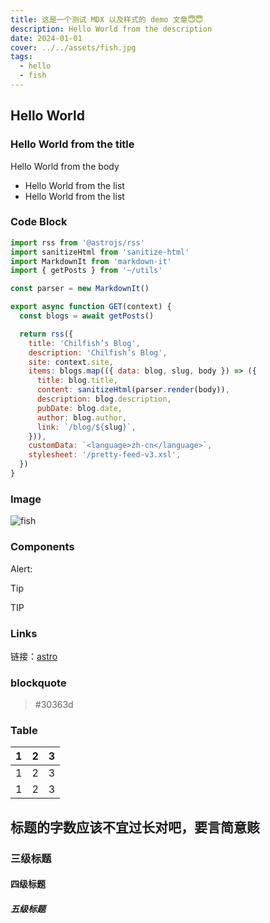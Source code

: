 ```yaml
---
title: 这是一个测试 MDX 以及样式的 demo 文章😇😇
description: Hello World from the description
date: 2024-01-01
cover: ../../assets/fish.jpg
tags:
  - hello
  - fish
---
```


## Hello World

### Hello World from the title

Hello World from the body

- Hello World from the list
- Hello World from the list

### Code Block

```js title="pages/rss.xml.js"
import rss from '@astrojs/rss'
import sanitizeHtml from 'sanitize-html'
import MarkdownIt from 'markdown-it'
import { getPosts } from '~/utils'

const parser = new MarkdownIt()

export async function GET(context) {
  const blogs = await getPosts()

  return rss({
    title: 'Chilfish’s Blog',
    description: 'Chilfish’s Blog',
    site: context.site,
    items: blogs.map(({ data: blog, slug, body }) => ({
      title: blog.title,
      content: sanitizeHtml(parser.render(body)),
      description: blog.description,
      pubDate: blog.date,
      author: blog.author,
      link: `/blog/${slug}`,
    })),
    customData: `<language>zh-cn</language>`,
    stylesheet: '/pretty-feed-v3.xsl',
  })
}
```

### Image

![fish](@assets/fish.jpg)

### Components

Alert:

<Alert
  type='tip'
  text='hello'
/>

> [!TIP]
> TIP

### Links

链接：[astro](https://astro.build/)

### blockquote

> #30363d

### Table

|  1  |  2  |  3  |
| :-: | :-: | :-: |
|  1  |  2  |  3  |
|  1  |  2  |  3  |


## 标题的字数应该不宜过长对吧，要言简意赅

### 三级标题

#### 四级标题

##### 五级标题
